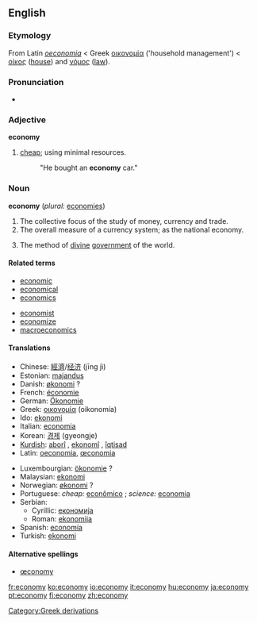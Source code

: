 {{wikipedia}}
==English==

===Etymology===
From Latin ''[[oeconomia]]'' < Greek [[οικονομία]] ('household management') < [[οίκος]] ([[house]]) and [[νόμος]] ([[law]]).

===Pronunciation===
*{{AHD|/ĕ'kô'nô'mĕ/}}

===Adjective===
'''economy'''
#[[cheap]]; using minimal resources.
#:"He bought an '''economy''' car."

===Noun===
'''economy'''  (''plural:'' [[economies]])
#The collective focus of the study of money, currency and trade.
#The overall measure of a currency system; as the national economy.
#{{theology}} The method of [[divine]] [[government]] of the world.

====Related terms====
{{top}}
*[[economic]]
*[[economical]]
*[[economics]]
{{mid}}
*[[economist]]
*[[economize]]
*[[macroeconomics]]
{{bottom}}

====Translations====
{{top}}
*Chinese: [[經濟]]/[[经济]] (jīng jì)
*Estonian: [[majandus]]
*Danish: [[økonomi]] ?
*French: [[économie]] {{f}}
*German: [[Ökonomie]] {{f}}
*Greek: [[οικονομία]] (oikonomía) {{f}}
*Ido: [[ekonomi]]
*Italian: [[economia]] {{f}}
*Korean: [[경제]] (gyeongje)
*[[Kurdish]]: [[aborî]] {{f}}, [[ekonomî]] {{f}}, [[îqtisad]] {{f}}
*Latin: [[oeconomia]], [[œconomia]] {{f}}
{{mid}}
*Luxembourgian: [[ökonomie]] ?
*Malaysian: [[ekonomi]]
*Norwegian: [[økonomi]] ? {{f}}
*Portuguese: ''cheap:'' [[econômico]] {{m}}; ''science:'' [[economia]] {{f}}
*Serbian:
**Cyrillic: [[економија]] {{f}}
**Roman: [[ekonomija]] {{f}}
*Spanish: [[economía]] {{f}}
*Turkish: [[ekonomi]]
{{bottom}}

====Alternative spellings====
*[[œconomy]]

[[Category:Greek derivations]]

[[fr:economy]]
[[ko:economy]]
[[io:economy]]
[[it:economy]]
[[hu:economy]]
[[ja:economy]]
[[pt:economy]]
[[fi:economy]]
[[zh:economy]]